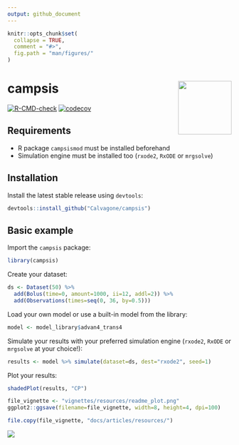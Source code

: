 ```yaml
---
output: github_document
---
```


```r
knitr::opts_chunk$set(
  collapse = TRUE,
  comment = "#>",
  fig.path = "man/figures/"
)
```

# campsis <img src='man/figures/logo.png' align="right" alt="" width="120" />

<!-- badges: start -->
[![R-CMD-check](https://github.com/Calvagone/campsis/workflows/R-CMD-check/badge.svg)](https://github.com/Calvagone/campsis/actions)
[![codecov](https://codecov.io/gh/Calvagone/campsis/branch/main/graph/badge.svg?token=C629TACTSU)](https://app.codecov.io/gh/Calvagone/campsis)
<!-- badges: end -->

## Requirements

* R package `campsismod` must be installed beforehand
* Simulation engine must be installed too (`rxode2`, `RxODE` or `mrgsolve`)

## Installation
Install the latest stable release using `devtools`:
  
```r
devtools::install_github("Calvagone/campsis")
```

## Basic example

Import the `campsis` package:

```r
library(campsis)
```

Create your dataset:

```r
ds <- Dataset(50) %>%
  add(Bolus(time=0, amount=1000, ii=12, addl=2)) %>%
  add(Observations(times=seq(0, 36, by=0.5)))
```

Load your own model or use a built-in model from the library:

```r
model <- model_library$advan4_trans4
```

Simulate your results with your preferred simulation engine (`rxode2`, `RxODE` or `mrgsolve` at your choice!):

```r
results <- model %>% simulate(dataset=ds, dest="rxode2", seed=1)
```

Plot your results:

```r
shadedPlot(results, "CP")
```

```r
file_vignette <- "vignettes/resources/readme_plot.png"
ggplot2::ggsave(filename=file_vignette, width=8, height=4, dpi=100)
```

```r
file.copy(file_vignette, "docs/articles/resources/")
```

![](vignettes/resources/readme_plot.png)